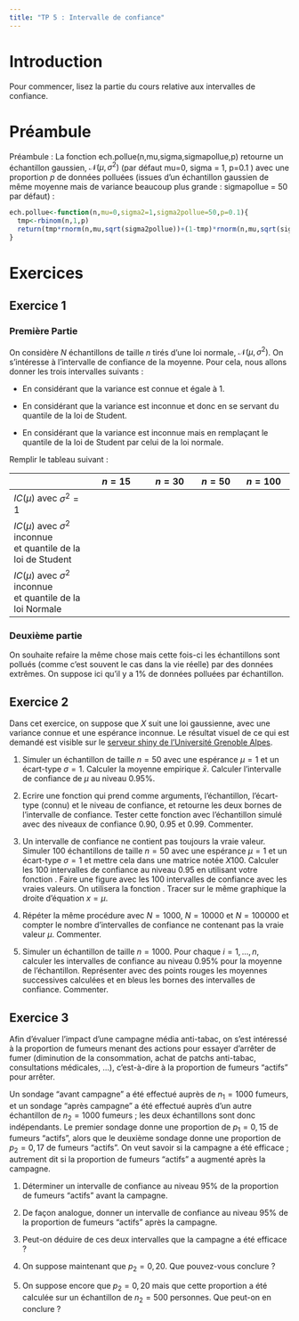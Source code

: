 ```yaml
---
title: "TP 5 : Intervalle de confiance"
---
```



# Introduction

Pour commencer, lisez la partie du cours relative aux intervalles de confiance. 

# Préambule

Préambule : La fonction ech.pollue(n,mu,sigma,sigmapollue,p) retourne un échantillon gaussien, $\mathcal N(\mu,\sigma^2)$ (par défaut mu=0, sigma = 1, p=0.1 ) avec une proportion $p$ de données polluées (issues d'un échantillon gaussien de même moyenne mais de variance beaucoup plus grande : sigmapollue = 50 par défaut) :


```r
ech.pollue<-function(n,mu=0,sigma2=1,sigma2pollue=50,p=0.1){
  tmp<-rbinom(n,1,p)
  return(tmp*rnorm(n,mu,sqrt(sigma2pollue))+(1-tmp)*rnorm(n,mu,sqrt(sigma2)))
}
```


# Exercices

## Exercice 1

### Première Partie

On considère $N$ échantillons de taille $n$ tirés d'une loi normale, $\mathcal N(\mu,\sigma^2)$. On s'intéresse à l'intervalle de confiance de la moyenne. Pour cela, nous allons donner les trois intervalles suivants :

- En considérant que la variance est connue et égale à $1$.

- En considérant que la variance est inconnue et donc en se servant du quantile de la loi de Student.

- En considérant que la variance est inconnue mais en remplaçant le quantile de la loi de Student par celui de la loi normale.

Remplir le tableau suivant :

|                |   $n=15$   |   $n=30$ | $n=50$  |   $n=100$ |
|----------------|:----------:|:--------:|:-------:|:---------:|
| $IC(\mu)$ avec $\sigma^2=1$        |           |          |         |           |
| $IC(\mu)$ avec $\sigma^2$ inconnue <br> et quantile de la loi de Student |            |          |         |           |
| $IC(\mu)$ avec $\sigma^2$ inconnue <br> et quantile de la loi Normale |           |     |         |           |

### Deuxième partie


On souhaite refaire la même chose mais cette fois-ci les échantillons sont pollués (comme c'est souvent le cas dans la vie réelle) par des données extrêmes. On suppose ici qu'il y a 1% de données polluées par échantillon.

## Exercice 2

Dans cet exercice, on suppose que $X$ suit une loi gaussienne, avec une variance connue et une espérance inconnue. Le résultat visuel de ce qui est demandé est visible sur le <a href="http://im2ag-shiny.u-ga.fr/fcorset/ICmu/">serveur shiny de l'Université Grenoble Alpes</a>.

1) Simuler un échantillon de taille $n=50$ avec une espérance $\mu=1$ et un écart-type $\sigma=1$. Calculer la moyenne empirique $\bar x$. Calculer l'intervalle de confiance de $\mu$ au niveau $0.95\%$.
	
2)  Ecrire une fonction \textsf{confint.mean} qui prend comme arguments, l'échantillon, l'écart-type (connu) et le niveau de confiance, et retourne les deux bornes de l'intervalle de confiance. Tester cette fonction avec l'échantillon simulé avec des niveaux de confiance $0.90$, $0.95$ et $0.99$. Commenter.
	
3) Un intervalle de confiance ne contient pas toujours la vraie valeur. Simuler 100 échantillons de taille $n=50$ avec une espérance $\mu=1$ et un écart-type $\sigma=1$ et mettre cela dans une matrice notée $X100$. Calculer les 100 intervalles de confiance au niveau $0.95$ en utilisant votre fonction \textsf{confint.mean}. Faire une figure avec les 100 intervalles de confiance avec les vraies valeurs. On utilisera la fonction \textsf{matplot()}. Tracer sur le même graphique la droite d'équation $x=\mu$.
	
4) Répéter la même procédure avec $N=1000$, $N=10000$ et $N=100000$ et compter le nombre d'intervalles de confiance ne contenant pas la vraie valeur $\mu$. Commenter.
	
5) Simuler un échantillon de taille $n=1000$. Pour chaque $i=1,\ldots,n$, calculer les intervalles de confiance au niveau $0.95\%$ pour la moyenne de l'échantillon. Représenter avec des points rouges les moyennes successives calculées et en bleus les bornes des intervalles de confiance. Commenter.


## Exercice 3


Afin d’évaluer l’impact d’une campagne média anti-tabac, on s’est intéressé à la proportion de fumeurs menant des actions pour essayer d’arrêter de fumer (diminution de la consommation, achat de patchs anti-tabac, consultations médicales, ...), c’est-à-dire à la proportion de fumeurs "actifs" pour arrêter. 

Un sondage "avant campagne" a été effectué auprès de $n_1=1000$ fumeurs, et un sondage "après campagne" a été effectué auprès d’un autre échantillon de $n_2=1000$ fumeurs ; les deux échantillons sont donc indépendants. Le premier sondage donne une proportion de $p_1=0,15$ de fumeurs "actifs", alors que le deuxième sondage donne une proportion de $p_2=0,17$ de fumeurs "actifs". On veut savoir si la campagne a été efficace ; autrement dit si la proportion de fumeurs "actifs" a augmenté après la campagne.

1) Déterminer un intervalle de confiance au niveau 95\% de la proportion de fumeurs "actifs" avant la campagne.
	
2) De façon analogue, donner un intervalle de confiance au niveau 95\% de la proportion de fumeurs "actifs" après la campagne.
	
3) Peut-on déduire de ces deux intervalles que la campagne a été efficace ?

4) On suppose maintenant que $p_2=0,20$. Que pouvez-vous conclure ?
	
5) On suppose encore que $p_2=0,20$ mais que cette proportion a été calculée sur un échantillon de $n_2=500$ personnes. Que peut-on en conclure ?

